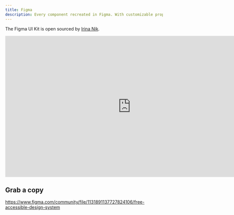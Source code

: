 ---
title: Figma
description: Every component recreated in Figma. With customizable props, typography and icons.
---

The Figma UI Kit is open sourced by [Irina Nik](www.youtube.com/@irina_nik).

<iframe
  style="border: 1px solid rgba(0, 0, 0, 0.1);"
  width="800"
  height="450"
  src="https://embed.figma.com/design/yVLJLnreOFixR5EbOIt2zH/Design-System?node-id=2402-4625&embed-host=share"
  allowfullscreen
></iframe>

## Grab a copy

https://www.figma.com/community/file/1131891137727824106/free-accessible-design-system
